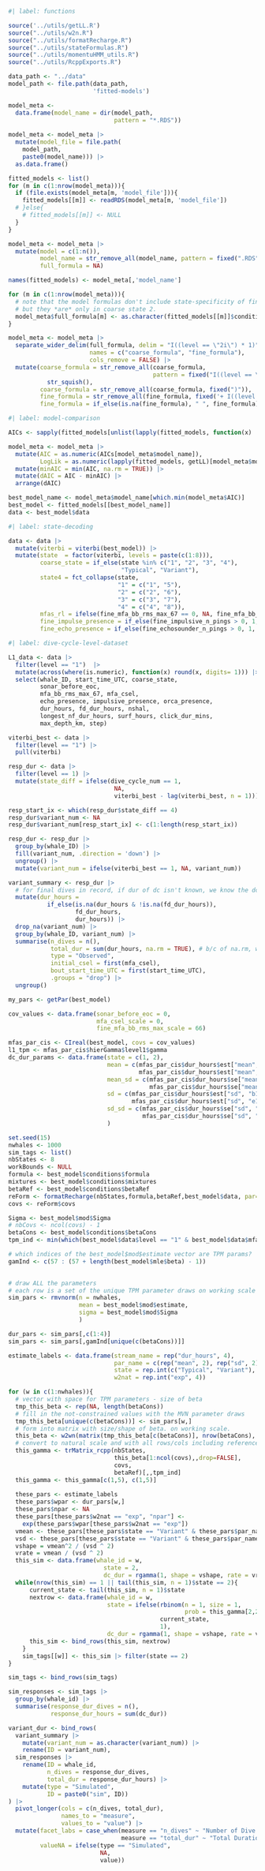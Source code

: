<!-- this document has no YAML header of its own and no setup chunk because it is incorporated into the supplemental files by "include" as a "child" document -->


```r
#| label: functions

source('../utils/getLL.R')
source("../utils/w2n.R")
source("../utils/formatRecharge.R") 
source("../utils/stateFormulas.R")
source("../utils/momentuHMM_utils.R")
source("../utils/RcppExports.R")
```

```r
data_path <- "../data"
model_path <- file.path(data_path,
                        'fitted-models')

model_meta <- 
  data.frame(model_name = dir(model_path, 
                              pattern = "*.RDS"))
            
model_meta <- model_meta |>
  mutate(model_file = file.path(
    model_path,
    paste0(model_name))) |>
  as.data.frame()

fitted_models <- list()
for (m in c(1:nrow(model_meta))){
  if (file.exists(model_meta[m, 'model_file'])){
    fitted_models[[m]] <- readRDS(model_meta[m, 'model_file'])
  # }else{
    # fitted_models[[m]] <- NULL
  }
}

model_meta <- model_meta |>
  mutate(model = c(1:n()),
         model_name = str_remove_all(model_name, pattern = fixed(".RDS")),
         full_formula = NA)

names(fitted_models) <- model_meta[,'model_name']

for (m in c(1:nrow(model_meta))){
  # note that the model formulas don't include state-specificity of fine-scale MFAS effects
  # but they *are* only in coarse state 2.
  model_meta$full_formula[m] <- as.character(fitted_models[[m]]$conditions$formula)[2]
}

model_meta <- model_meta |>
  separate_wider_delim(full_formula, delim = "I((level == \"2i\") * 1)",
                       names = c("coarse_formula", "fine_formula"),
                       cols_remove = FALSE) |>
  mutate(coarse_formula = str_remove_all(coarse_formula, 
                                         pattern = fixed("I((level == \"1\") * ")) |>
           str_squish(),
         coarse_formula = str_remove_all(coarse_formula, fixed(")")),
         fine_formula = str_remove_all(fine_formula, fixed('+ I((level == "2") * 1)')),
         fine_formula = if_else(is.na(fine_formula), " ", fine_formula))
```


```r
#| label: model-comparison

AICs <- sapply(fitted_models[unlist(lapply(fitted_models, function(x) !is.null(x)))], AIC) 

model_meta <- model_meta |>
  mutate(AIC = as.numeric(AICs[model_meta$model_name]),
         LogLik = as.numeric(lapply(fitted_models, getLL)[model_meta$model_name])) |>
  mutate(minAIC = min(AIC, na.rm = TRUE)) |>
  mutate(dAIC = AIC - minAIC) |>
  arrange(dAIC) 
```

```r
best_model_name <- model_meta$model_name[which.min(model_meta$AIC)]
best_model <- fitted_models[[best_model_name]]
data <- best_model$data
```


```r
#| label: state-decoding

data <- data |>
  mutate(viterbi = viterbi(best_model)) |>
  mutate(state  = factor(viterbi, levels = paste(c(1:8))),
         coarse_state = if_else(state %in% c("1", "2", "3", "4"),
                                "Typical", "Variant"),
         state4 = fct_collapse(state, 
                               "1" = c("1", "5"),
                               "2" = c("2", "6"),
                               "3" = c("3", "7"),
                               "4" = c("4", "8")),
         mfas_rl = ifelse(fine_mfa_bb_rms_max_67 == 0, NA, fine_mfa_bb_rms_max_67),
         fine_impulse_presence = if_else(fine_impulsive_n_pings > 0, 1, 0),
         fine_echo_presence = if_else(fine_echosounder_n_pings > 0, 1, 0))
```

```r
#| label: dive-cycle-level-dataset

L1_data <- data |> 
  filter(level == "1")  |>
  mutate(across(where(is.numeric), function(x) round(x, digits= 1))) |>
  select(whale_ID, start_time_UTC, coarse_state,
         sonar_before_eoc,
         mfa_bb_rms_max_67, mfa_csel,
         echo_presence, impulsive_presence, orca_presence,
         dur_hours, fd_dur_hours, nshal,
         longest_nf_dur_hours, surf_hours, click_dur_mins,
         max_depth_km, step) 
```

```r
viterbi_best <- data |>
  filter(level == "1") |>
  pull(viterbi)

resp_dur <- data |> 
  filter(level == 1) |> 
  mutate(state_diff = ifelse(dive_cycle_num == 1, 
                              NA,
                              viterbi_best - lag(viterbi_best, n = 1)))

resp_start_ix <- which(resp_dur$state_diff == 4)
resp_dur$variant_num <- NA
resp_dur$variant_num[resp_start_ix] <- c(1:length(resp_start_ix))

resp_dur <- resp_dur |>
  group_by(whale_ID) |>
  fill(variant_num, .direction = 'down') |>
  ungroup() |>
  mutate(variant_num = ifelse(viterbi_best == 1, NA, variant_num))

variant_summary <- resp_dur |>
  # for final dives in record, if dur of dc isn't known, we know the dc dur is >= fd dur
  mutate(dur_hours = 
           if_else(is.na(dur_hours & !is.na(fd_dur_hours)),
                   fd_dur_hours,
                   dur_hours)) |>
  drop_na(variant_num) |>
  group_by(whale_ID, variant_num) |>
  summarise(n_dives = n(),
            total_dur = sum(dur_hours, na.rm = TRUE), # b/c of na.rm, will be truncated dur
            type = "Observed",
            initial_csel = first(mfa_csel),
            bout_start_time_UTC = first(start_time_UTC),
            .groups = "drop") |>
  ungroup()
```

```r
my_pars <- getPar(best_model)

cov_values <- data.frame(sonar_before_eoc = 0,
                         mfa_csel_scale = 0,
                         fine_mfa_bb_rms_max_scale = 66)

mfas_par_cis <- CIreal(best_model, covs = cov_values)
l1_tpm <- mfas_par_cis$hierGamma$level1$gamma
dc_dur_params <- data.frame(state = c(1, 2),
                            mean = c(mfas_par_cis$dur_hours$est["mean","b1"],
                                     mfas_par_cis$dur_hours$est["mean","e1"]),
                            mean_sd = c(mfas_par_cis$dur_hours$se["mean","b1"],
                                        mfas_par_cis$dur_hours$se["mean","e1"]),
                            sd = c(mfas_par_cis$dur_hours$est["sd", "b1"],
                                   mfas_par_cis$dur_hours$est["sd", "e1"]),
                            sd_sd = c(mfas_par_cis$dur_hours$se["sd", "b1"],
                                      mfas_par_cis$dur_hours$se["sd", "e1"])
                            )
```


```r
set.seed(15)
nwhales <- 1000
sim_tags <- list()
nbStates <- 8
workBounds <- NULL
formula <- best_model$conditions$formula
mixtures <- best_model$conditions$mixtures
betaRef <- best_model$conditions$betaRef
reForm <- formatRecharge(nbStates,formula,betaRef,best_model$data, par=best_model$mle)
covs <- reForm$covs

Sigma <- best_model$mod$Sigma  
# nbCovs <- ncol(covs) - 1
betaCons <- best_model$conditions$betaCons
tpm_ind <- min(which(best_model$data$level == "1" & best_model$data$mfa_csel_scale == 0))

# which indices of the best_model$mod$estimate vector are TPM params?
gamInd <- c(57 : (57 + length(best_model$mle$beta) - 1))

           
# draw ALL the parameters
# each row is a set of the unique TPM parameter draws on working scale
sim_pars <- rmvnorm(n = nwhales,
                    mean = best_model$mod$estimate,
                    sigma = best_model$mod$Sigma
                    )

dur_pars <- sim_pars[,c(1:4)]
sim_pars <- sim_pars[,gamInd[unique(c(betaCons))]]

estimate_labels <- data.frame(stream_name = rep("dur_hours", 4),
                              par_name = c(rep("mean", 2), rep("sd", 2)),
                              state = rep.int(c("Typical", "Variant"), 2),
                              w2nat = rep.int("exp", 4))

for (w in c(1:nwhales)){
  # vector with space for TPM parameters - size of beta
  tmp_this_beta <- rep(NA, length(betaCons))
  # fill in the not-constrained values with the MVN parameter draws
  tmp_this_beta[unique(c(betaCons))] <- sim_pars[w,]
  # form into matrix with size/shape of beta. on working scale.
  this_beta <- w2wn(matrix(tmp_this_beta[c(betaCons)], nrow(betaCons), ncol(betaCons)), workBounds)
  # convert to natural scale and with all rows/cols including reference states
  this_gamma <- trMatrix_rcpp(nbStates,
                              this_beta[1:ncol(covs),,drop=FALSE],
                              covs,
                              betaRef)[,,tpm_ind]
  this_gamma <- this_gamma[c(1,5), c(1,5)]
  
  these_pars <- estimate_labels
  these_pars$wpar <- dur_pars[w,]
  these_pars$npar <- NA
  these_pars[these_pars$w2nat == "exp", "npar"] <- 
    exp(these_pars$wpar[these_pars$w2nat == "exp"])
  vmean <- these_pars[these_pars$state == "Variant" & these_pars$par_name == "mean", "npar"]
  vsd <- these_pars[these_pars$state == "Variant" & these_pars$par_name == "sd", "npar"]
  vshape = vmean^2 / (vsd ^ 2)
  vrate = vmean / (vsd ^ 2)
  this_sim <- data.frame(whale_id = w,
                           state = 2,
                           dc_dur = rgamma(1, shape = vshape, rate = vrate))
  while(nrow(this_sim) == 1 || tail(this_sim, n = 1)$state == 2){
      current_state <- tail(this_sim, n = 1)$state
      nextrow <- data.frame(whale_id = w,
                            state = ifelse(rbinom(n = 1, size = 1, 
                                                  prob = this_gamma[2,2]),
                                           current_state,
                                           1),
                            dc_dur = rgamma(1, shape = vshape, rate = vrate))
      this_sim <- bind_rows(this_sim, nextrow)
    }
    sim_tags[[w]] <- this_sim |> filter(state == 2)
}

sim_tags <- bind_rows(sim_tags)

```



```r
sim_responses <- sim_tags |>
  group_by(whale_id) |>
  summarise(response_dur_dives = n(),
            response_dur_hours = sum(dc_dur))
```

```r
variant_dur <- bind_rows(
  variant_summary |> 
    mutate(variant_num = as.character(variant_num)) |>
    rename(ID = variant_num),
  sim_responses |>
    rename(ID = whale_id,
           n_dives = response_dur_dives,
           total_dur = response_dur_hours) |>
    mutate(type = "Simulated",
           ID = paste0("sim", ID))
) |>
  pivot_longer(cols = c(n_dives, total_dur),
               names_to = "measure",
               values_to = "value") |>
  mutate(facet_labs = case_when(measure == "n_dives" ~ "Number of Dive Cycles in Variant State",
                                measure == "total_dur" ~ "Total Duration (h) of Variant State"),
         valueNA = ifelse(type == "Simulated",
                          NA,
                          value))
```

